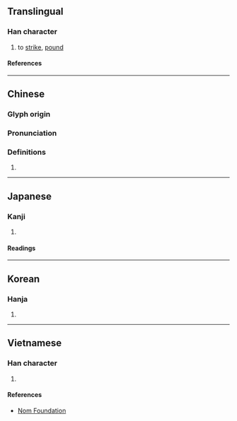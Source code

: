 {{character info}}
==Translingual==

===Han character===
{{Han char|rn=64|rad=手|as=12|sn=15|four=58061|canj=QHOR|ids=⿰扌答}}

# {{lb|zh|Cantonese}} to [[strike]], [[pound]]

====References====
{{Han ref|kx=0454.210|dkj=12711|dj=0804.010|hdz=31960.020|uh=6498}}

----

==Chinese==
{{zh-forms|alt=㩉,搨}}

===Glyph origin===
{{Han etym}}

===Pronunciation===
{{zh-pron
|m=dā
|c=daap3
|mc=y
|oc=y
|cat=
}}

===Definitions===
{{zh-hanzi}}

# {{rfdef|zh}}

----

==Japanese==

===Kanji===
{{ja-kanji|grade=|rs=手12}}

# {{rfdef|ja|sort=手12}}

====Readings====
{{ja-readings
|on=とう
}}

----

==Korean==

===Hanja===
{{ko-hanja|갑}}

# {{rfdef|ko|sort=手12}}

----

==Vietnamese==

===Han character===
{{vi-readings|rs=手12|reading=[[ráp]], [[đắp]], [[tháp]], [[thắp]], [[đập]]}}

# {{rfdef|vi|sort=手12}}

====References====
* [http://nomfoundation.org/common/nom_details.php?codepoint=6498 Nom Foundation]